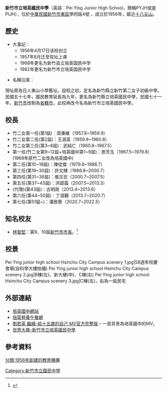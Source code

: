 {{Infobox School
| name           = 新竹市立培英國民中學
| other_name     = Peiying Junior High School
| image =  Pei Ying junior high school Hsinchu City front door.jpg
| established    = 1956年
| type           = 公立[[國中|國中]]
| grades         = 一至三年級
| principal      = 潘致惠
| address        = {{中華民國}}[[新竹市|新竹市]][[東區_(新竹市)|東區]]學府路4號	 
| tel            =03 572 1301
| website        = {{URL|https://www.pijh.hc.edu.tw/nss/p/index}}
}}
'''新竹市立培英國民中學'''（英語：Pei Ying Junior High School，簡稱PYJH或是PIJH），位於[[中華民國|中華民國]][[新竹市|新竹市]][[東區_(新竹市)|東區]]學府路4號 ，成立於1956年，鄰近[[十八尖山|十八尖山]]。

==歷史==
*大事記：
**1956年4月17日该校创立
**1957年8月迁至现址上课
**1968年更名为新竹县立培英国民中学
**1982年更名为新竹市立培英国民中学

*名稱沿革：
現址原為日人東山小學舊址。設校之初，定名為新竹縣立新竹第二女子初級中學。民國五十七年，國民教育延長為九年，更名為新竹縣立培英國民中學，民國七十一年，[[新竹市|新竹市]]改制為[[省轄市|省轄市]]，此校再改今名為新竹市立培英國民中學。

==校長==
*竹二女第一任(第1屆)：周秉維（1957.8~1959.9）
*竹二女第二任(第2屆)：王淑英（1959.9~1960.8）
*竹二女第三任(第3~8屆)：武純仁（1960.8~1967.5）
*第一任(竹二女第9~12屆+培英國中第1~9屆)：景芳玉（1967.5~1979.8）(1968年原竹二女改為培英國中)
*第二任(第10~18屆)：陳從傑（1979.8~1988.7）
*第三任(第19~30屆)：許文輝（1988.8~2000.7）
*第四任(第31~36屆)：張文忠（2000.7~2007.5）
*第五任(第37~43屆)：洪碧霜（2007.5~2013.3）
*(代理)(第43屆)：古明政（2013.4~2013.6）
*第六任(第44~50屆)：丁淑觀（2013.7~2020.7）
*第七任(第51屆~)：潘致惠（2020.7~2022.5）

==知名校友==
*[[林智堅|林智堅]]：第9、10屆[[新竹市市長|新竹市市長]]。<ref>{{cite news |author=蔡彰盛 |title=林智堅穿國中制服返校 恩師抓包「數學全忘光」 |url=https://news.ltn.com.tw/news/politics/breakingnews/2929819 |date=2019-09-28 |publisher=自由時報 |archiveurl=https://web.archive.org/web/20200824012955/https://news.ltn.com.tw/news/politics/breakingnews/2929819 |archivedate=2020-08-24}}</ref>

==校景==
<gallery>
Pei Ying junior high school Hsinchu City Campus scenery 1.jpg|58週年校慶會場(自科學大樓拍攝)
Pei Ying junior high school Hsinchu City Campus scenery 2.jpg|B棟(左)、新大樓(中)、C棟(右)
Pei Ying junior high school Hsinchu City Campus scenery 3.jpg|C棟(左)，右為一般民宅
</gallery>

==外部連結==
*[https://www.pijh.hc.edu.tw/nss/p/index/ 培英國中網站] {{Wayback|url=https://www.pijh.hc.edu.tw/nss/p/index/ |date=20210829080448 }}
*[https://web.archive.org/web/20131017042409/http://www2.hc.edu.tw/classweb.html?teacher=pijht880246 培英營養午餐網]
*[http://www.youtube.com/watch?v=HbHOJ_g7zYk  劉若英   繼續-給十五歲的自己  MV官方完整版 ] {{Wayback|url=http://www.youtube.com/watch?v=HbHOJ_g7zYk |date=20210201194952 }}– 一首背景為培英國中的MV。
*[[wikia:zh.worldpedias:新竹市立培英國民中學|世界大典-新竹市立培英國民中學]]
==參考資料==
{{reflist}}
{{新竹市國民中小學}}

[[Category:新竹市立國民中學|Category:新竹市立國民中學]]
[[分類:1956年創建的教育機構|分類:1956年創建的教育機構]]